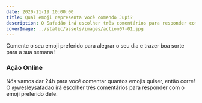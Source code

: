 ```yaml
---
date: 2020-11-19 10:00:00
title: Qual emoji representa você comendo Jupi?
description: O Safadão irá escolher três comentários para responder com o emoji preferido dele!
coverImage: ../static/assets/images/action07-01.jpg
---
```


Comente o seu emoji preferido para alegrar o seu dia e trazer boa sorte para a sua semana!

### Ação Online

Nós vamos dar 24h para você comentar quantos emojis quiser, então corre! O <a target="_blank" rel="noopener noreferrer" href="https://www.instagram.com/wesleysafadao/">@wesleysafadao</a> irá escolher três comentários para responder com o emoji preferido dele.

